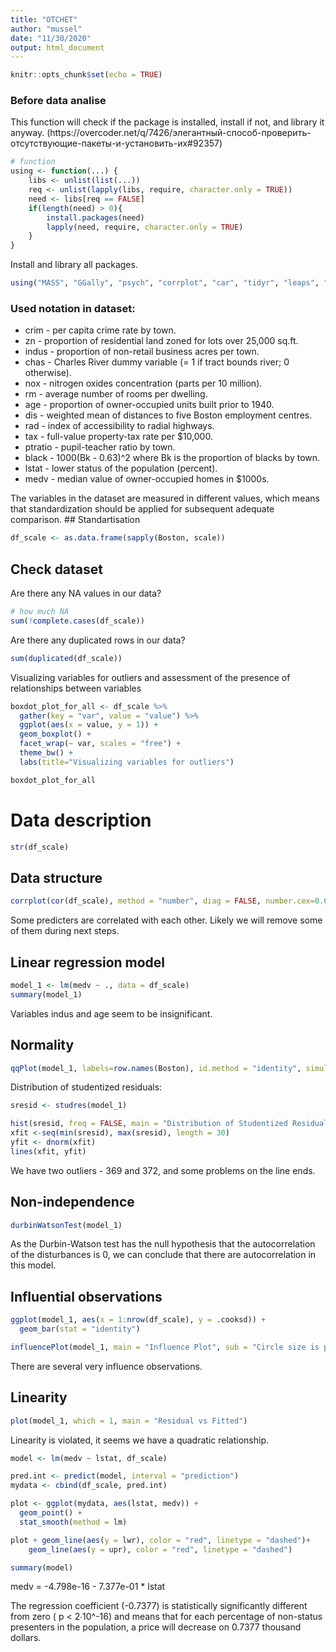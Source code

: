 ```yaml
---
title: "OTCHET"
author: "mussel"
date: "11/30/2020"
output: html_document
---
```


```r
knitr::opts_chunk$set(echo = TRUE)
```

### Before data analise
This function will check if the package is installed, install if not, and library it anyway. (https://overcoder.net/q/7426/элегантный-способ-проверить-отсутствующие-пакеты-и-установить-их#92357)
```r
# function
using <- function(...) {
    libs <- unlist(list(...))
    req <- unlist(lapply(libs, require, character.only = TRUE))
    need <- libs[req == FALSE]
    if(length(need) > 0){ 
        install.packages(need)
        lapply(need, require, character.only = TRUE)
    }
}
```

Install and library all packages.
```r

using("MASS", "GGally", "psych", "corrplot", "car", "tidyr", "leaps", "ggplot2")

```
### Used notation in dataset: 
* crim - per capita crime rate by town.
* zn - proportion of residential land zoned for lots over 25,000 sq.ft.
* indus - proportion of non-retail business acres per town.
* chas - Charles River dummy variable (= 1 if tract bounds river; 0 otherwise).
* nox - nitrogen oxides concentration (parts per 10 million).
* rm - average number of rooms per dwelling.
* age - proportion of owner-occupied units built prior to 1940.
* dis - weighted mean of distances to five Boston employment centres.
* rad - index of accessibility to radial highways.
* tax - full-value property-tax rate per \$10,000.
* ptratio - pupil-teacher ratio by town.
* black - 1000(Bk - 0.63)^2 where Bk is the proportion of blacks by town.
* lstat - lower status of the population (percent).
* medv - median value of owner-occupied homes in \$1000s.

The variables in the dataset are measured in different values, which means that standardization should be applied for subsequent adequate comparison.
## Standartisation
```r
df_scale <- as.data.frame(sapply(Boston, scale))
```

## Check dataset
Are there any NA values in our data?
```r
# how much NA 
sum(!complete.cases(df_scale))
```
Are there any duplicated rows in our data?
```r
sum(duplicated(df_scale))
```

Visualizing variables for outliers and assessment of the presence of relationships between variables
```r
boxdot_plot_for_all <- df_scale %>%
  gather(key = "var", value = "value") %>%
  ggplot(aes(x = value, y = 1)) +
  geom_boxplot() +
  facet_wrap(~ var, scales = "free") +
  theme_bw() +
  labs(title="Visualizing variables for outliers")

boxdot_plot_for_all
```
# Data description
```r
str(df_scale)
```

## Data structure
```r
corrplot(cor(df_scale), method = "number", diag = FALSE, number.cex=0.65)
```
Some predicters are correlated with each other. Likely we will remove some of them during next steps.


## Linear regression model
```r
model_1 <- lm(medv ~ ., data = df_scale)
summary(model_1)
```
Variables indus and age seem to be insignificant. 

## Normality
```r
qqPlot(model_1, labels=row.names(Boston), id.method = "identity", simulate = T, main = "Q-Q Plot")
```
Distribution of studentized residuals:
```r

sresid <- studres(model_1)

hist(sresid, freq = FALSE, main = "Distribution of Studentized Residuals")
xfit <-seq(min(sresid), max(sresid), length = 30)
yfit <- dnorm(xfit)
lines(xfit, yfit)
```


We have two outliers - 369 and 372, and some problems on the line ends.

## Non-independence
```r
durbinWatsonTest(model_1)
```
As the Durbin-Watson test has the null hypothesis that the autocorrelation of the disturbances is 0, we can conclude that there are autocorrelation in this model. 


## Influential observations
```r
ggplot(model_1, aes(x = 1:nrow(df_scale), y = .cooksd)) + 
  geom_bar(stat = "identity")
```

```r
influencePlot(model_1, main = "Influence Plot", sub = "Circle size is proportial to Cook's Distance" )
```
There are several very influence observations.

## Linearity
```r
plot(model_1, which = 1, main = "Residual vs Fitted")
```

Linearity is violated, it seems we have a quadratic relationship.

```r
model <- lm(medv ~ lstat, df_scale) 

pred.int <- predict(model, interval = "prediction")
mydata <- cbind(df_scale, pred.int)

plot <- ggplot(mydata, aes(lstat, medv)) +
  geom_point() +
  stat_smooth(method = lm)

plot + geom_line(aes(y = lwr), color = "red", linetype = "dashed")+
    geom_line(aes(y = upr), color = "red", linetype = "dashed")
```

```r
summary(model)
```

medv = -4.798e-16 - 7.377e-01 * lstat

The regression coefficient (-0.7377) is statistically significantly different from zero ( p < 2∙10^-16) and means that for each percentage of non-status presenters in the population, a price will decrease on 0.7377 thousand dollars.




